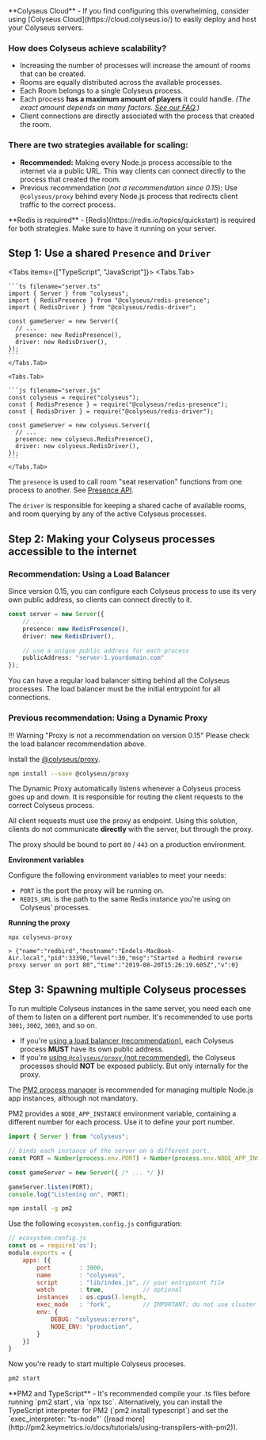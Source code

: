 
<Callout type="info">
    **Colyseus Cloud** - If you find configuring this overwhelming, consider using [Colyseus Cloud](https://cloud.colyseus.io/) to easily deploy and host your Colyseus servers.
</Callout>

### How does Colyseus achieve scalability?

- Increasing the number of processes will increase the amount of rooms that can be created.
- Rooms are equally distributed across the available processes.
- Each Room belongs to a single Colyseus process.
- Each process **has a maximum amount of players** it could handle. _(The exact amount depends on many factors. [See our FAQ](/faq/#how-many-ccu-a-colyseus-server-can-handle).)_
- Client connections are directly associated with the process that created the room.

### There are two strategies available for scaling:

- **Recommended:** Making every Node.js process accessible to the internet via a public URL. This way clients can connect directly to the process that created the room.
- Previous recommendation (_not a recommendation since 0.15_): Use `@colyseus/proxy` behind every Node.js process that redirects client traffic to the correct process.

<Callout type="info">
    **Redis is required** - [Redis](https://redis.io/topics/quickstart) is required for both strategies. Make sure to have it running on your server.
</Callout>

## Step 1: Use a shared `Presence` and `Driver`

<Tabs items={["TypeScript", "JavaScript"]}>
    <Tabs.Tab>

    ```ts filename="server.ts"
    import { Server } from "colyseus";
    import { RedisPresence } from "@colyseus/redis-presence";
    import { RedisDriver } from "@colyseus/redis-driver";

    const gameServer = new Server({
      // ...
      presence: new RedisPresence(),
      driver: new RedisDriver(),
    });
    ```
    </Tabs.Tab>

    <Tabs.Tab>

    ```js filename="server.js"
    const colyseus = require("colyseus");
    const { RedisPresence } = require("@colyseus/redis-presence");
    const { RedisDriver } = require("@colyseus/redis-driver");

    const gameServer = new colyseus.Server({
      // ...
      presence: new colyseus.RedisPresence(),
      driver: new colyseus.RedisDriver(),
    });
    ```
    </Tabs.Tab>
</Tabs>

The `presence` is used to call room "seat reservation" functions from one process to another. See [Presence API](/server/presence/#api).

The `driver` is responsible for keeping a shared cache of available rooms, and room querying by any of the active Colyseus processes.

## Step 2: Making your Colyseus processes accessible to the internet

### Recommendation: Using a Load Balancer

Since version 0.15, you can configure each Colyseus process to use its very own public address, so clients can connect directly to it.

```ts filename="server.ts"
const server = new Server({
    // ...
    presence: new RedisPresence(),
    driver: new RedisDriver(),

    // use a unique public address for each process
    publicAddress: "server-1.yourdomain.com"
});
```

You can have a regular load balancer sitting behind all the Colyseus processes. The load balancer must be the initial entrypoint for all connections.

### Previous recommendation: Using a Dynamic Proxy

!!! Warning "Proxy is not a recommendation on version 0.15"
    Please check the load balancer recommendation above.

Install the [@colyseus/proxy](https://github.com/colyseus/proxy).

``` bash
npm install --save @colyseus/proxy
```

The Dynamic Proxy automatically listens whenever a Colyseus process goes up and down. It is responsible for routing the client requests to the correct Colyseus process.

All client requests must use the proxy as endpoint. Using this solution, clients do not communicate **directly** with the server, but through the proxy.

The proxy should be bound to port `80` / `443` on a production environment.

**Environment variables**

Configure the following environment variables to meet your needs:

- `PORT` is the port the proxy will be running on.
- `REDIS_URL` is the path to the same Redis instance you're using on Colyseus' processes.

**Running the proxy**

```
npx colyseus-proxy

> {"name":"redbird","hostname":"Endels-MacBook-Air.local","pid":33390,"level":30,"msg":"Started a Redbird reverse proxy server on port 80","time":"2019-08-20T15:26:19.605Z","v":0}
```

## Step 3: Spawning multiple Colyseus processes

To run multiple Colyseus instances in the same server, you need each one of them to listen on a different port number. It's recommended to use ports `3001`, `3002`, `3003`, and so on.

- If you're [using a load balancer (recommendation)](#recommendation-using-a-load-balancer), each Colyseus process **MUST** have its own public address.
- If you're [using `@colyseus/proxy` (not recommended)](#previous-recommendation-using-a-dynamic-proxy), the Colyseus processes should **NOT** be exposed publicly. But only internally for the proxy.

The [PM2 process manager](http://pm2.keymetrics.io/) is recommended for managing multiple Node.js app instances, although not mandatory.

PM2 provides a `NODE_APP_INSTANCE` environment variable, containing a different number for each process. Use it to define your port number.

```ts filename="server.ts"
import { Server } from "colyseus";

// binds each instance of the server on a different port.
const PORT = Number(process.env.PORT) + Number(process.env.NODE_APP_INSTANCE);

const gameServer = new Server({ /* ... */ })

gameServer.listen(PORT);
console.log("Listening on", PORT);
```

```sh npm2yarn
npm install -g pm2
```

Use the following `ecosystem.config.js` configuration:

```js filename="ecosystem.config.js"
// ecosystem.config.js
const os = require('os');
module.exports = {
    apps: [{
        port        : 3000,
        name        : "colyseus",
        script      : "lib/index.js", // your entrypoint file
        watch       : true,           // optional
        instances   : os.cpus().length,
        exec_mode   : 'fork',         // IMPORTANT: do not use cluster mode.
        env: {
            DEBUG: "colyseus:errors",
            NODE_ENV: "production",
        }
    }]
}
```

Now you're ready to start multiple Colyseus proceses.

```sh filename="Terminal"
pm2 start
```

<Callout type="info">
    **PM2 and TypeScript** - It's recommended compile your .ts files before running `pm2 start`, via `npx tsc`. Alternatively, you can install the TypeScript interpreter for PM2 (`pm2 install typescript`) and set the `exec_interpreter: "ts-node"` ([read more](http://pm2.keymetrics.io/docs/tutorials/using-transpilers-with-pm2)).
</Callout>
